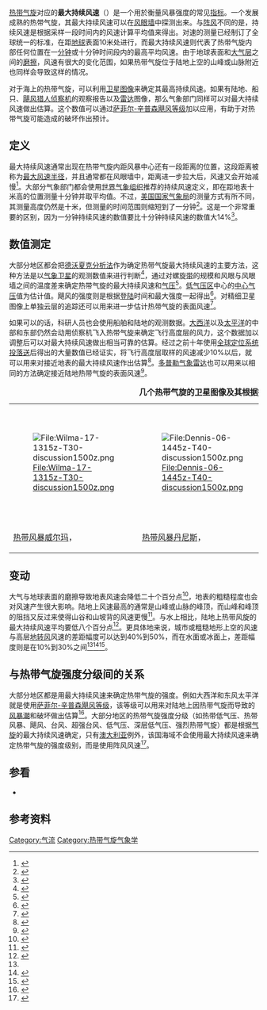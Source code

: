 {{Saffir-Simpson}}
[[热带气旋|热带气旋]]对应的'''最大持续风速'''（{{lang-en|Maximum sustained wind}}）是一个用於衡量风暴强度的常见[[指标|指标]]。一个发展成熟的热带气旋，其最大持续风速可以在[[风眼|风眼墙]]中探测出来。与[[风|阵风]]不同的是，持续风速是根据采样一段时间内的风速计算平均值来得出。对速的测量已经制订了全球统一的标准，在距[[地球|地球]]表面10米处进行，而最大持续风速则代表了热带气旋内部任何位置在一[[分钟|分钟]]或十分钟时间段内的最高平均风速。由于地球表面和[[大气层|大气层]]之间的[[磨擦|磨擦]]，风速有很大的变化范围，如果热带气旋位于陆地上空的山峰或山脉附近也同样会导致这样的情况。

对于海上的热带气旋，可以利用[[气象卫星|卫星]][[卫星图像|图像]]来确定其最高持续风速。如果有陆地、船只、[[飓风猎人|飓风猎人]][[侦察机|侦察机]]的观察报告以及[[气象雷达|雷达]]图像，那么气象部门同样可以对最大持续风速做出估算。这个数值可以通过[[萨菲尔-辛普森飓风等级|萨菲尔-辛普森飓风等级]]加以应用，有助于对热带气旋可能造成的破坏作出预计。

{{Spoken Wikipedia|Zh-tw-最大持續風速.ogg|2015年|11月30日|中華民國國語}}

== 定义 ==
{{see also|最大风速半径}}
最大持续风速通常出现在热带气旋内距风暴中心还有一段距离的位置，这段距离被称为[[最大风速半径|最大风速半径]]，并且通常都在风眼墙中，距离进一步拉大后，风速又会开始减慢<ref>{{cite web|author1=Brian W. Blanchard |author2=S. A. Hsu |url=http://www.nwas.org/ej/pdf/2006-EJ4.pdf |title=ON THE RADIAL VARIATION OF THE TANGENTIAL WIND SPEED OUTSIDE THE RADIUS OF MAXIMUM WIND DURING HURRICANE WILMA (2005) |publisher=Louisiana State University |work=Coastal Studies Institute |accessdate=2014-02-23 |location=Baton Rouge, Louisiana |archivedate=2012-09-05 |archiveurl=https://web.archive.org/web/20120905133143/http://www.nwas.org/ej/pdf/2006-EJ4.pdf |deadurl=yes }}</ref>。大部分气象部门都会使用[[世界气象组织|世界气象组织]]推荐的持续风速定义，即在距地表十米高的位置测量十分钟并取平均值。不过，[[美国国家气象局|美国国家气象局]]的测量方式有所不同，其测量高度仍然是十米，但测量的时间范围则缩短到了一分钟<ref name="NWSM Defs">{{cite web | author = Tropical Cyclone Weather Services Program | title = Tropical cyclone definitions | url = http://www.weather.gov/directives/sym/pd01006004curr.pdf | format = PDF | date = 2006-06-01 | accessdate = 2014-02-23 | publisher = National Weather Service | archivedate = 2013-11-11 | deadurl = no | archiveurl = https://web.archive.org/web/20131111165801/http://www.nws.noaa.gov/directives/sym/pd01006004curr.pdf}}</ref>。这是一个非常重要的区别，因为一分钟持续风速的数值要比十分钟持续风速的数值大14%<ref>{{cite web | publisher = United States Navy | url = http://www.nrlmry.navy.mil/pubs/TC_Forecasters_Guide/chap6/se200.htm | title = SECTION 2. INTENSITY OBSERVATION AND FORECAST ERRORS | accessdate = 2014-02-23 | archive-date = 2021-12-16 | archive-url = https://web.archive.org/web/20211216043955/https://www.nrlmry.navy.mil/pubs/TC_Forecasters_Guide/chap6/se200.htm | dead-url = no }}</ref>。

== 数值测定 ==
大部分地区都会把[[德沃夏克分析法|德沃夏克分析法]]作为确定热带气旋最大持续风速的主要方法，这种方法是以[[气象卫星|气象卫星]]的观测数值来进行判断<ref name="ODT">{{cite web | author1 = Christopher S. Velden |author2 = Timothy L. Olander | author3 = Raymond M. Zehr | archiveurl = https://web.archive.org/web/20140223085207/http://tropic.ssec.wisc.edu/misc/adt/odt/odt.html | title= Objective Dvorak Technique | url = http://tropic.ssec.wisc.edu/misc/adt/odt/odt.html | publisher = University of Wisconsin–Madison | accessdate = 2014-02-23 | archivedate = 2014-02-23 | deadurl = no}}</ref>，通过对螺旋[[雨带|带]]的规模和风眼与风眼墙之间的温度差来确定热带气旋的最大持续风速和[[气压|气压]]<ref>{{cite web | author = Chris Landsea | date = 2010-06-08 | url = http://www.aoml.noaa.gov/hrd/tcfaq/H1.html | title = Subject: H1) What is the Dvorak technique and how is it used? | publisher = Atlantic Oceanographic and Meteorological Laboratory | accessdate = 2014-02-23 | archivedate = 2014-01-25 | archiveurl = https://web.archive.org/web/20140125190925/http://www.aoml.noaa.gov/hrd/tcfaq/H1.html | deadurl = no}}</ref>。[[低气压|低气压区]]中心的[[气压|中心气压]]值为估计值。飓风的强度则是根据[[登陆_(气象学)|登陆]]时间和最大强度一起得出<ref name="NHC SSHS">{{cite web | author = National Hurricane Center | title = Saffir-Simpson Hurricane Scale Information | publisher = National Oceanic and Atmospheric Administration | date = 2006-06-22 | archiveurl = https://web.archive.org/web/20140111191521/http://www.nhc.noaa.gov/aboutsshws.php | archivedate = 2014-01-11 |url = http://www.nhc.noaa.gov/aboutsshws.php | accessdate = 2014-02-23 | deadurl = no}}</ref>。对精细卫星图像上单独云层的追踪还可以用来进一步估计热带气旋的表面风速<ref>{{cite web | author1 = A. F. Hasler | author2 = K. Palaniappan | author3 = C. Kambhammetu | author4 = P. Black | author5 = E. Uhlhorn | author6 = D. Chesters | url = http://journals.ametsoc.org/doi/abs/10.1175/1520-0477(1998)079%3C2483%3AHRWFWT%3E2.0.CO%3B2 | title = High-Resolution Wind Fields within the Inner Core and Eye of a Mature Tropical Cyclone from GOES 1-min Images | accessdate = 2014-02-23 | archive-date = 2020-06-09 | archive-url = https://web.archive.org/web/20200609004726/https://journals.ametsoc.org/doi/abs/10.1175/1520-0477(1998)079%3C2483%3AHRWFWT%3E2.0.CO%3B2 | dead-url = no }}</ref>。

如果可以的话，科研人员也会使用船舶和陆地的观测数据。[[大西洋|大西洋]]以及[[太平洋|太平洋]]的中部和东部仍然会动用侦察机飞入热带气旋来确定飞行高度层的风力，这个数据加以调整后可以对最大持续风速做出相当可靠的估算。经过之前十年使用[[全球定位系统|全球定位系统]][[投落送|投落送]]后得出的大量数值已经证实，将飞行高度层取样的风速减少10%以后，就可以用来对接近地表的最大持续风速作出估算<ref name="Franklin">{{cite journal | author1 = James L. Franklin | author2 = Michael L. Black | author3 = Krystal Valde | url = http://cat.inist.fr/?aModele=afficheN&cpsidt=15034652 | title = GPS dropwindsonde wind profiles in hurricanes and their operational implications | issn = 0882-8156 | accessdate = 2014-02-23 |page = 32-44 |year = 2003 |volume=18 | archiveurl = https://web.archive.org/web/20120921172526/http://cat.inist.fr/?aModele=afficheN&cpsidt=15034652 | deadurl = no | archivedate = 2012-09-21 | journal = Weather and forecasting}}</ref>。[[气象雷达|多普勒气象雷达]]也可以用来以相同的方法确定接近陆地热带气旋的表面风速<ref>{{cite journal | author1 = J. TUTTLE | archiveurl = https://web.archive.org/web/20120921172543/http://cat.inist.fr/?aModele=afficheN&cpsidt=1801644 | author2 = R. GALL | url = http://cat.inist.fr/?aModele=afficheN&cpsidt=1801644 | title = A single-radar technique for estimating the winds in tropical cyclones | accessdate = 2014-02-23 | volume = 80 | year = 1999 | journal = Bulletin of the American Meteorological Society | issn = 0003-0007 | archivedate = 2012-09-21 | deadurl = no | pages = 653-668}}</ref>。
{| class="wikitable" style="clear:all;"
|+ '''几个热带气旋的卫星图像及其根据[[德沃夏克分析法|德沃夏克分析法]]得出的对应数值'''
|-
| [[File:Wilma-17-1315z-T30-discussion1500z.png|File:Wilma-17-1315z-T30-discussion1500z.png]]
| [[File:Dennis-06-1445z-T40-discussion1500z.png|File:Dennis-06-1445z-T40-discussion1500z.png]]
| [[File:Jeanne-22-1945z-T50-discussion2100z.png|File:Jeanne-22-1945z-T50-discussion2100z.png]]
| [[File:Emily-14-1915z-T60-discussion15-0300z.png|File:Emily-14-1915z-T60-discussion15-0300z.png]]
|- align=center
| [[飓风威尔玛|热带风暴威尔玛]]，{{lang|en|T3.0}}
| [[飓风丹尼斯|热带风暴丹尼斯]]，{{lang|en|T4.0}}
| [[飓风珍妮|飓风珍妮]]，{{lang|en|T5.0}}
| [[2005年飓风艾米莉|飓风艾米莉]]，{{lang|en|T6.0}}
|}

== 变动 ==
{{See also|大气边界层}}
大气与地球表面的磨擦导致地表风速会降低二十个百分点<ref>{{cite web | author = Jeff Haby | archivedate = 2012-06-29 | url = http://www.theweatherprediction.com/habyhints/10/ | title = The Importance of Friction | work = theweatherprediction.com | archiveurl = https://web.archive.org/web/20120629074352/http://www.theweatherprediction.com/habyhints/10/ |deadurl=no | accessdate = 2014-02-23}}</ref>，地表的粗糙程度也会对风速产生很大影响。陆地上风速最高的通常是山峰或山脉的峰顶，而山峰和峰顶的阻挡又反过来使得山谷和山坡背的风速更慢<ref>{{cite web | archivedate = 2012-10-21 | archiveurl = https://web.archive.org/web/20121021080031/http://www.nhc.noaa.gov/jht/05-07reports/JHT07_Miller_midyear.pdf | deadurl = no | url = http://www.nhc.noaa.gov/jht/05-07reports/JHT07_Miller_midyear.pdf | title = Mapping of Topographic Effects on Maximum Sustained Surface Wind Speeds in Landfalling Hurricanes | accessdate = 2014-02-23}}</ref>。与水上相比，陆地上热带风旋的最大持续风速平均要低八个百分点<ref>{{cite web|first=James L. |last=Franklin |date=2002-08-04 |archiveurl=https://web.archive.org/web/20131003074034/http://www.aoml.noaa.gov/hrd/hurdat/august01/Franklin_response%282%29.txt |url=http://www.aoml.noaa.gov/hrd/hurdat/august01/Franklin_response(2).txt |title=Subject: Re: Offshore vs nearshore sonde composite |accessdate=2014-02-23 |archivedate=2013-10-03 |deadurl=no }}</ref>。更具体地来说，城市或粗糙地形上空的风速与高层[[地转风|地转风]]风速的差距幅度可以达到40%到50%，而在水面或冰面上，差距幅度则是在10%到30%之间<ref name="Franklin" /><ref>{{cite book | last = Harrison | first = Roy | title = Understanding Our Environment | url = https://archive.org/details/understandingour00harr_090 | publisher = Royal Society of Chemistry | location = Cambridge | year = 1999 | isbn = 0-85404-584-8 | page = [https://archive.org/details/understandingour00harr_090/page/n25 11]}}</ref><ref name=Russell>{{cite book | last = Thompson | first = Russell | title = Atmospheric Processes and Systems | publisher = Routledge | location = New York | year = 1998 | isbn = 0-415-17145-8 | pages = 102-103 | accessdate = 2014-02-23 | url = http://books.google.com.hk/books/about/Atmospheric_Processes_and_Systems.html?id=jSsu8eVx298C | archive-date = 2014-02-27 | archive-url = https://web.archive.org/web/20140227151133/http://books.google.com.hk/books/about/Atmospheric_Processes_and_Systems.html?id=jSsu8eVx298C | dead-url = no }}</ref>。

== 与热带气旋强度分级间的关系 ==
大部分地区都是用最大持续风速来确定热带气旋的强度。例如大西洋和东风太平洋就是使用[[萨菲尔-辛普森飓风等级|萨菲尔-辛普森飓风等级]]，该等级可以用来对陆地上因热带气旋而导致的[[风暴潮|风暴潮]]和破坏做出估算<ref name="USA Today">{{cite news | archiveurl = https://web.archive.org/web/20130925065610/http://usatoday30.usatoday.com/weather/hurricane/whscale.htm | author = Williams, Jack | title = Hurricane scale invented to communicate storm danger | publisher = USA Today | date = 2005-05-17 | accessdate = 2014-02-23 | url= http://usatoday30.usatoday.com/weather/hurricane/whscale.htm | deadurl = no | archivedate = 2013-09-25}}</ref>。大部分地区的热带气旋强度分级（如热带低气压、热带风暴、飓风、台风、超强台风、低气压、深层低气压、强烈热带气旋）都是根据[[气旋|气旋]]的最大持续风速确定，只有[[澳大利亚|澳大利亚]]例外，该国海域不会使用最大持续风速来确定热带气旋的强度级别，而是使用阵风风速<ref>{{cite web | publisher = Bureau of Meteorology | url = http://www.bom.gov.au/catalogue/warnings/WarningsInformation_TC_Ed.shtml#Cat | title = Bureau of Meteorology: Tropical Cyclone Information Resources | accessdate = 2007-09-27 | archivedate = 2007-09-27 | deadurl = yes | archiveurl = https://web.archive.org/web/20070927233700/http://www.bom.gov.au/catalogue/warnings/WarningsInformation_TC_Ed.shtml}}</ref>。

== 参看 ==
{{portal|热带气旋}}
*{{le|热带气旋列表|List of tropical cyclones}}

== 参考资料 ==
{{Reflist|30em}}

{{DEFAULTSORT:Maximum Sustained Wind}}
[[Category:气流|Category:气流]]
[[Category:热带气旋气象学|Category:热带气旋气象学]]
{{Good article}}